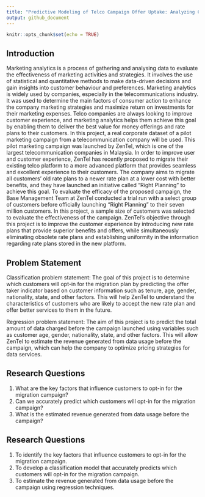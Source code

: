 ```yaml
---
title: "Predictive Modeling of Telco Campaign Offer Uptake: Analyzing Customer Behavior"
output: github_document
---
```


```r
knitr::opts_chunk$set(echo = TRUE)
```

## Introduction 

Marketing analytics is a process of gathering and analysing data to evaluate the effectiveness of marketing activities and strategies. It involves the use of statistical and quantitative methods to make data-driven decisions and gain insights into customer behaviour and preferences.
Marketing analytics is widely used by companies, especially in the telecommunications industry. It was used to determine the main factors of consumer action to enhance the company marketing strategies and maximize return on investments for their marketing expenses. Telco companies are always looking to improve customer experience, and marketing analytics helps them achieve this goal by enabling them to deliver the best value for money offerings and rate plans to their customers.
In this project, a real corporate dataset of a pilot marketing campaign from a telecommunication company will be used. This pilot marketing campaign was launched by ZenTel, which is one of the largest telecommunication companies in Malaysia. In order to improve user and customer experience, ZenTel has recently proposed to migrate their existing telco platform to a more advanced platform that provides seamless and excellent experience to their customers. The company aims to migrate all customers’ old rate plans to a newer rate plan at a lower cost with better benefits, and they have launched an initiative called “Right Planning” to achieve this goal. 
To evaluate the efficacy of the proposed campaign, the Base Management Team at ZenTel conducted a trial run with a select group of customers before officially launching "Right Planning" to their seven million customers. In this project, a sample size of customers was selected to evaluate the effectiveness of the campaign. ZenTel's objective through this project is to improve the customer experience by introducing new rate plans that provide superior benefits and offers, while simultaneously eliminating obsolete rate plans and establishing uniformity in the information regarding rate plans stored in the new platform.


## Problem Statement

Classification problem statement:
The goal of this project is to determine which customers will opt-in for the migration plan by predicting the offer taker indicator based on customer information such as tenure, age, gender, nationality, state, and other factors. This will help ZenTel to understand the characteristics of customers who are likely to accept the new rate plan and offer better services to them in the future.

Regression problem statement:
The aim of this project is to predict the total amount of data charged before the campaign launched using variables such as customer age, gender, nationality, state, and other factors. This will allow ZenTel to estimate the revenue generated from data usage before the campaign, which can help the company to optimize pricing strategies for data services.


## Research Questions

1.	What are the key factors that influence customers to opt-in for the migration campaign?
2.	Can we accurately predict which customers will opt-in for the migration campaign?
3.	What is the estimated revenue generated from data usage before the campaign?

## Research Questions

1.	To identify the key factors that influence customers to opt-in for the migration campaign.
2.	To develop a classification model that accurately predicts which customers will opt-in for the migration campaign.
3.	To estimate the revenue generated from data usage before the campaign using regression techniques.

